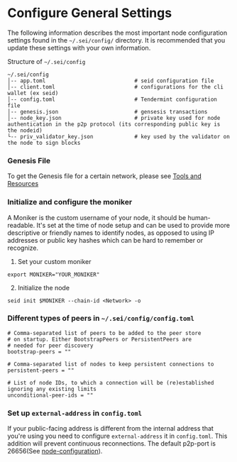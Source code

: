  # Configure General Settings

 The following information describes the most important node configuration settings found in the `~/.sei/config/` directory. It is recommended that you update these settings with your own information.

 Structure of `~/.sei/config`
 ```
 ~/.sei/config
│-- app.toml                            # seid configuration file
│-- client.toml                         # configurations for the cli wallet (ex seid)
│-- config.toml                         # Tendermint configuration file
│-- genesis.json                        # gensesis transactions
│-- node_key.json                       # private key used for node authentication in the p2p protocol (its corresponding public key is the nodeid)
└-- priv_validator_key.json             # key used by the validator on the node to sign blocks
 ```

 ### Genesis File
 To get the Genesis file for a certain network, please see [Tools and Resources](/tools-and-resources#genesis-files)

 ### Initialize and configure the moniker
 A Moniker is the custom username of your node, it should be human-readable. It's set at the time of node setup and can be used to provide more descriptive or friendly names to identify nodes, as opposed to using IP addresses or public key hashes which can be hard to remember or recognize.

1. Set your custom moniker 
```
export MONIKER="YOUR_MONIKER"
```

2. Initialize the node
```
seid init $MONIKER --chain-id <Network> -o
```

### Different types of peers in `~/.sei/config/config.toml`
```
# Comma-separated list of peers to be added to the peer store
# on startup. Either BootstrapPeers or PersistentPeers are
# needed for peer discovery
bootstrap-peers = ""

# Comma-separated list of nodes to keep persistent connections to
persistent-peers = ""

# List of node IDs, to which a connection will be (re)established ignoring any existing limits
unconditional-peer-ids = ""
```

### Set up `external-address` in `config.toml`
If your public-facing address is different from the internal address that you're using you need to configure `external-address` it in `config.toml`. This addition will prevent continuous reconnections. The default p2p-port is 26656(See [node-configuration](/node-configuration)).
